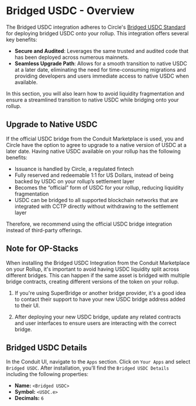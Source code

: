 
# Bridged USDC - Overview

The Bridged USDC integration adheres to Circle's [Bridged USDC Standard](https://www.circle.com/en/bridged-usdc) for deploying bridged USDC onto your rollup. This integration offers several key benefits:

- **Secure and Audited**: Leverages the same trusted and audited code that has been deployed across numerous mainnets.
- **Seamless Upgrade Path**: Allows for a smooth transition to native USDC at a later date, eliminating the need for time-consuming migrations and providing developers and users immediate access to native USDC when available.

In this section, you will also learn how to avoid liquidity fragmentation and ensure a streamlined transition to native USDC while bridging onto your rollup.

## Upgrade to Native USDC

If the official USDC bridge from the Conduit Marketplace is used, you and Circle have the option to agree to upgrade to a native version of USDC at a later date. Having native USDC available on your rollup has the following benefits:

- Issuance is handled by Circle, a regulated fintech
- Fully reserved and redeemable 1:1 for US Dollars, instead of being backed by USDC on your rollup’s settlement layer
- Becomes the “official” form of USDC for your rollup, reducing liquidity fragmentation
- USDC can be bridged to all supported blockchain networks that are integrated with CCTP directly without withdrawing to the settlement layer

Therefore, we recommend using the official USDC bridge integration instead of third-party offerings.

## Note for OP-Stacks

When installing the Bridged USDC Integration from the Conduit Marketplace on your Rollup, it's important to avoid having USDC liquidity split across different bridges. This can happen if the same asset is bridged with multiple bridge contracts, creating different versions of the token on your rollup.

1. If you're using SuperBridge or another bridge provider, it's a good idea to contact their support to have your new USDC bridge address added to their UI.

2. After deploying your new USDC bridge, update any related contracts and user interfaces to ensure users are interacting with the correct bridge.

## Bridged USDC Details

In the Conduit UI, navigate to the `Apps` section. Click on `Your Apps` and select `Bridged USDC`. After installation, you’ll find the `Bridged USDC Details` including the following properties:

- **Name:** `<Bridged USDC>`
- **Symbol:** `<USDC.e>`
- **Decimals:** `6`
